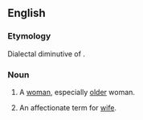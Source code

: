 ==English==

===Etymology===
Dialectal diminutive of {{term|wife||woman}}.

===Noun===
{{en-noun}}

# {{context|Geordie|derogatory}} A [[woman]], especially [[old]]er woman.
# {{US|informal}} An affectionate term for [[wife]].